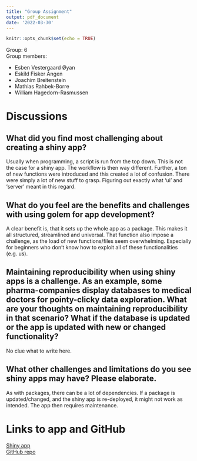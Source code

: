 ```yaml
---
title: "Group Assignment"
output: pdf_document
date: '2022-03-30'
---
```


```r
knitr::opts_chunk$set(echo = TRUE)
```

Group: 6  
Group members:  

* Esben Vestergaard Øyan  
* Eskild Fisker Angen  
* Joachim Breitenstein  
* Mathias Rahbek-Borre  
* William Hagedorn-Rasmussen  

# Discussions  
## What did you find most challenging about creating a shiny app?  
Usually when programming, a script is run from the top down. This is not the case for a shiny app. The workflow is then way different. Further, a ton of new functions were introduced and this created a lot of confusion. There were simply a lot of new stuff to grasp. Figuring out exactly what 'ui' and 'server' meant in this regard.  

## What do you feel are the benefits and challenges with using golem for app development?  
A clear benefit is, that it sets up the whole app as a package. This makes it all structured, streamlined and universal. That function also impose a challenge, as the load of new functions/files seem overwhelming. Especially for beginners who don't know how to exploit all of these functionalities (e.g. us).  

## Maintaining reproducibility when using shiny apps is a challenge. As an example, some pharma-companies display databases to medical doctors for pointy-clicky data exploration. What are your thoughts on maintaining reproducibility in that scenario? What if the database is updated or the app is updated with new or changed functionality?  
No clue what to write here.  

## What other challenges and limitations do you see shiny apps may have? Please elaborate.  
As with packages, there can be a lot of dependencies. If a package is updated/changed, and the shiny app is re-deployed, it might not work as intended. The app then requires maintenance.

# Links to app and GitHub  
[Shiny app](https://ecvuwk-william-hagedorn0rasmussen.shinyapps.io/project/)  
[GitHub repo](https://github.com/rforbiodatascience22/group_6_shiny)  
